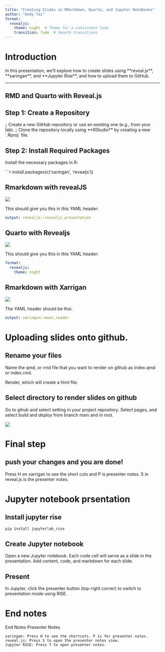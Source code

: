```yaml
---
title: "Creating Slides in RMarkdown, Quarto, and Jupyter Notebooks"
author: "Andy Tai"
format: 
  revealjs: 
    theme: night  # Theme for a consistent look
    transition: fade  # Smooth transitions
---
```


# Introduction

In this presentation, we'll explore how to create slides using \*\*reveal.js\*\*, \*\*xaringan\*\*, and \*\*Jupyter Rise\*\*, and how to upload them to GitHub.

------------------------------------------------------------------------

## RMD and Quarto with Reveal.js

## Step 1: Create a Repository

[-]{.underline} Create a new GitHub repository or use an existing one (e.g., from your lab). [-]{.underline} Clone the repository locally using \*\*RStudio\*\* by creating a new \`.Rproj\` file.

## Step 2: Install Required Packages

Install the necessary packages in R:

\`\`\`r install.packages(c('xaringan', 'revealjs'))

## Rmarkdown with revealJS
![](img/rmarkdown.png)

This should give you this in this YAML header: 

```YAML
output: revealjs::revealjs_presentation
```

## Quarto with Revealjs

![](img/quarto.png)

This should give you this in this YAML header:

```YAML
format:
  revealjs:
    theme: night
```

## Rmarkdown with Xarrigan

![](img/RMDX.png)

The YAML header should be thsi:

```YAML
output: xaringan::moon_reader
```

# Uploading slides onto github. 

## Rename your files 
Name the qmd, or rmd file that you want to render on github as index.qmd or index.rmd. 

Render, which will create a html file. 

## Select directory to render slides on github    
Go to gihub and select setting in your project repository. 
Select pages, and select build and deploy from branch main and in root. 

![](img/github.png)


# Final step

## push your changes and you are done! 



Press H on xarrigan to see the short cuts and P is presenter notes. S in reveal.js is the presenter notes. 

# Jupyter notebook prsentation 

## Install jupyter rise

```bash
pip install jupyterlab_rise
```

## Create Jupyter notebook    
Open a new Jupyter notebook. Each code cell will serve as a slide in the presentation.
Add content, code, and markdown for each slide.

## Present

In Jupyter, click the presenter button (top-right corner) to switch to presentation mode using RISE.

# End notes
End Notes
Presenter Notes

    xaringan: Press H to see the shortcuts. P is for presenter notes.
    reveal.js: Press S to open the presenter notes view.
    Jupyter RISE: Press T to open presenter notes.

